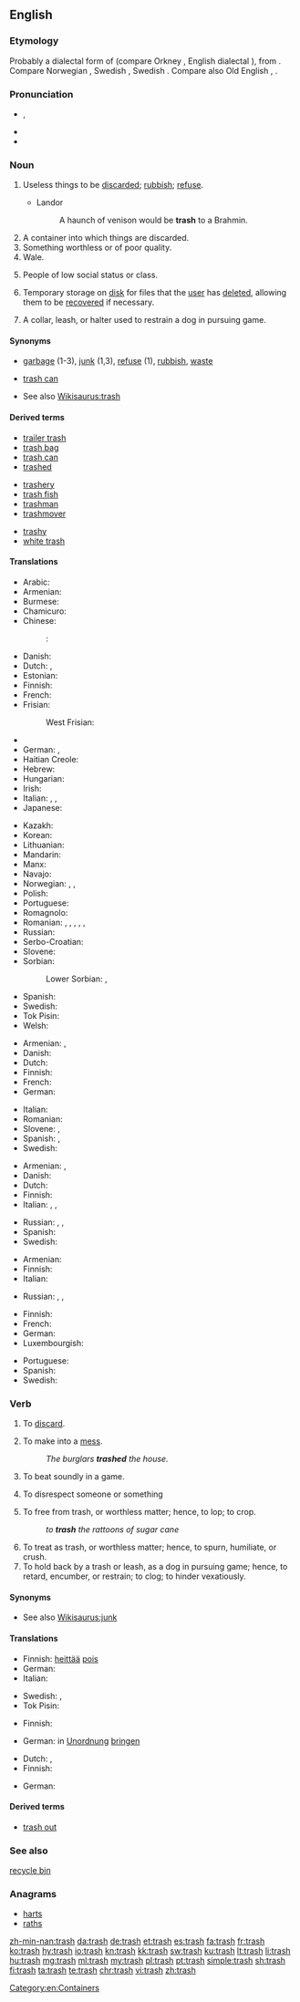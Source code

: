 ==English==

===Etymology===
Probably a dialectal form of {{term/t|en|*trass}} (compare Orkney {{term|truss|lang=sco}}, English dialectal {{term|trous|lang=en}}), from {{etyl|non|en}} {{term|tros|lang=non||rubbish, fallen leaves and twigs}}. Compare Norwegian {{term|trask||lumber, trash, baggage|lang=no}}, Swedish {{term|trasa||rag, cloth, worthless fellow|lang=sv}}, Swedish {{term|trås||dry fallen twigs, wood-waste|lang=sv}}. Compare also Old English {{term|þreahs|lang=ang}}, {{term|þreax||rottenness, rubbish|lang=ang}}.

===Pronunciation===
* {{enPR|trăsh}}, {{IPA|/træʃ/}}
* {{audio|en-us-trash.ogg|Audio (US)|lang=en}}
* {{rhymes|æʃ}}

===Noun===
{{en-noun|-}}

# {{context|chiefly|US|lang=en}} Useless things to be [[discard]]ed; [[rubbish]]; [[refuse]].
#* Landor
#*: A haunch of venison would be '''trash''' to a Brahmin.
# A container into which things are discarded.
# Something worthless or of poor quality.
# Wale.
# {{context|slang|derogatory|lang=en}} People of low social status or class. {{qualifier|See, for example, ''[[white trash]]''.}}
# {{context|computing|lang=en}} Temporary storage on [[disk]] for files that the [[user]] has [[delete]]d, allowing them to be [[recover]]ed if necessary.
# A collar, leash, or halter used to restrain a dog in pursuing game.
#: {{rfquotek|Markham}}

====Synonyms====
* [[garbage]] (1-3), [[junk]] (1,3), [[refuse]] (1), [[rubbish]], [[waste]]
* {{sense|container}} [[trash can]]
* See also [[Wikisaurus:trash]]

====Derived terms====
{{top3}}
* [[trailer trash]]
* [[trash bag]]
* [[trash can]]
* [[trashed]]
{{mid3}}
* [[trashery]]
* [[trash fish]]
* [[trashman]]
* [[trashmover]]
{{mid3}}
* [[trashy]]
* [[white trash]]
{{bottom}}

====Translations====
{{trans-top|things to be discarded}}
* Arabic: {{t|ar|مخلفات}}
* Armenian: {{t|hy|աղբ}}
* Burmese: {{t|my|အမှိုက်|tr=a.hmuik}}
* Chamicuro: {{t|ccc|s̈hutechi}}
* Chinese:
*: {{ttbc|cmn}}: {{t|cmn|垃圾|tr=lājī|sc=Hani}}
* Danish: {{t+|da|affald|n}}
* Dutch: {{t+|nl|vuilnis|m}}, {{t+|nl|vuil|n}}
* Estonian: {{t|et|rämps}}
* Finnish: {{t+|fi|roska}}
* French: {{t+|fr|déchet|m}}
* Frisian:
*: West Frisian: {{t|fy|ôffal|n}}
* {{trreq|ka}}
* German: {{t+|de|Müll|m}}, {{t+|de|Abfall|m}}
* Haitian Creole: {{t|ht|fatra}}
* Hebrew: {{t+|he|זבל|m|tr=zével}}
* Hungarian: {{t+|hu|szemét}}
* Irish: {{t|ga|bruscar|m}}
* Italian: {{t+|it|spazzatura|f}}, {{t+|it|immondizia|f}}, {{t+|it|rifiuti}}
* Japanese: {{t+|ja|ごみ|tr=gomi}}
{{trans-mid}}
* Kazakh: {{t|kk|қоқым|sc=Cyrl}}
* Korean: {{t+|ko|쓰레기|tr=sseuregi|sc=Hang}}
* Lithuanian: {{t|lt|šiukšlė|f}}
* Mandarin: {{t+|cmn|废物|tr=fèiwù}}
* Manx: {{t|gv|trustyr}}
* Navajo: {{t|nv|tsʼiilzéí}}
* Norwegian: {{t+|no|avfall|n}}, {{t+|no|søppel|n}}, {{t|no|boss|n}}
* Polish: {{t|pl|śmieci|p}}
* Portuguese: {{t+|pt|lixo}}
* Romagnolo: {{t|rgn|rùsco|m}}
* Romanian: {{t|ro|lucru nevaloros|n}}, {{t+|ro|rebut|n}}, {{t+|ro|gunoi|n}}, {{t|ro|rămășițe|f-p}}, {{t+|ro|reziduu|n}}, {{t+|ro|deșeu|n}}
* Russian: {{t+|ru|мусор}}
* Serbo-Croatian: {{t|sh|smeće}}
* Slovene: {{t|sl|smet|f}}
* Sorbian:
*: Lower Sorbian: {{t|dsb|wótpadki|p}},  {{t|dsb|wótpadanki|p}}
* Spanish: {{t+|es|basura}}
* Swedish: {{t+|sv|skräp|n}}
* Tok Pisin: {{t|tpi|pipia}}
* Welsh: {{t|cy|sbwriel|m}}
{{trans-bottom}}

{{trans-top|container}}
* Armenian: {{t|hy|աղբաման}}, {{t|hy|զիբիլի յաշիկ}}
* Danish: {{t|da|affaldscontainer}}
* Dutch: {{t+|nl|vuilnisbak}}
* Finnish: {{t+|fi|roskakori}}
* French: {{t|fr|[[corbeille]] à [[papier]]}}
* German: {{t+|de|Papierkorb|m}}
{{trans-mid}}
* Italian: {{t+|it|cassonetto|m}}
* Romanian: {{t|ro|coș de hârtii|n}}
* Slovene: {{t|sl|smetnjak|m}}, {{t+|sl|koš|m}}
* Spanish: {{t|es|caneca|f}} {{qualifier|Colombia}}, {{t|es|papelera|f}}
* Swedish: {{t+|sv|papperskorg|c}}
{{trans-bottom}}

{{trans-top|something of poor quality}}
* Armenian: {{t|hy|աղբ}}, {{t|hy|զիբիլ}}
* Danish: {{t|da|skrammel}}
* Dutch: {{t+|nl|prul|m}}
* Finnish: {{t+|fi|roska}}
* Italian: {{t|it|mondezza|f}}, {{t|it|porcheria|f}}, {{t|it|robaccia|f}}
{{trans-mid}}
* Russian: {{t+|ru|дрянь|f|tr=drjan’|sc=Cyrl}}, {{t+|ru|ерунда|f|tr=jerundá|sc=Cyrl}}, {{t+|ru|халтура|f|tr=xaltúra|sc=Cyrl}}
* Spanish: {{t+|es|basura|f}}
* Swedish: {{t+|sv|skräp|n}}
{{trans-bottom}}

{{trans-top|people of low social status or class}}
* Armenian: {{t|hy|թափթփուկ}}
* Finnish: {{t|fi|roskaväki}}
* Italian: {{t+|it|feccia|f}}
{{trans-mid}}
* Russian: {{t+|ru|отродье|n|tr=otródʹje|sc=Cyrl}}, {{t+|ru|отребье|n|tr=otrébʹje|sc=Cyrl}}, {{t+|ru|шваль|f|tr=švalʹ|sc=Cyrl}}
{{trans-bottom}}

{{trans-top|computer terminology}}
* Finnish: {{t+|fi|roskakori}}
* French: {{t+|fr|corbeille|f}}
* German: {{t+|de|Mülleimer|m}}
* Luxembourgish: {{t+|lb|Poubelle|f}}
{{trans-mid}}
* Portuguese: {{t+|pt|lixeira|f}}
* Spanish: {{t|es|papelera|f}}
* Swedish: {{t+|sv|papperskorg|c}}
{{trans-bottom}}

===Verb===
{{en-verb|trash|es}}

# {{context|US|lang=en}} To [[discard]].
# {{context|US|lang=en}} To make into a [[mess]].
#: ''The burglars '''trashed''' the house.''
# {{context|US|lang=en}} To beat soundly in a game.
# {{context|US|lang=en}} To disrespect someone or something
# To free from trash, or worthless matter; hence, to lop; to crop.
#: ''to '''trash''' the rattoons of sugar cane''
#: {{rfquotek|B. Edwards}}
# To treat as trash, or worthless matter; hence, to spurn, humiliate, or crush.
# To hold back by a trash or leash, as a dog in pursuing game; hence, to retard, encumber, or restrain; to clog; to hinder vexatiously.
#: {{rfquotek|Beaumont and Fletcher}}

====Synonyms====
* See also [[Wikisaurus:junk]]

====Translations====
{{trans-top|discard}}
* Finnish: [[heittää]] [[pois]]
* German: {{t+|de|wegwerfen}}
* Italian: {{t|it|scartare}}
{{trans-mid}}
* Swedish: {{t+|sv|slänga}}, {{t|sv|[[kasta]] [[bort]]}}
* Tok Pisin: {{t|tpi|tromwe}}
{{trans-bottom}}

{{trans-top|make into a mess}}
* Finnish: {{t+|fi|sotkea}}
{{trans-mid}}
* German: in [[Unordnung]] [[bringen]]
{{trans-bottom}}

{{trans-top|beat soundly}}
* Dutch: {{t|nl|kapotmaken}}, {{t+|nl|stukslaan}}
* Finnish: {{t+|fi|löylyttää}}
{{trans-mid}}
* German: {{t|de|verhauen}}
{{trans-bottom}}

====Derived terms====
* [[trash out]]

===See also===
[[recycle bin]]

===Anagrams===
* [[harts#English|harts]]
* [[raths#English|raths]]

[[Category:en:Containers]]

[[zh-min-nan:trash]]
[[da:trash]]
[[de:trash]]
[[et:trash]]
[[es:trash]]
[[fa:trash]]
[[fr:trash]]
[[ko:trash]]
[[hy:trash]]
[[io:trash]]
[[kn:trash]]
[[kk:trash]]
[[sw:trash]]
[[ku:trash]]
[[lt:trash]]
[[li:trash]]
[[hu:trash]]
[[mg:trash]]
[[ml:trash]]
[[my:trash]]
[[pl:trash]]
[[pt:trash]]
[[simple:trash]]
[[sh:trash]]
[[fi:trash]]
[[ta:trash]]
[[te:trash]]
[[chr:trash]]
[[vi:trash]]
[[zh:trash]]